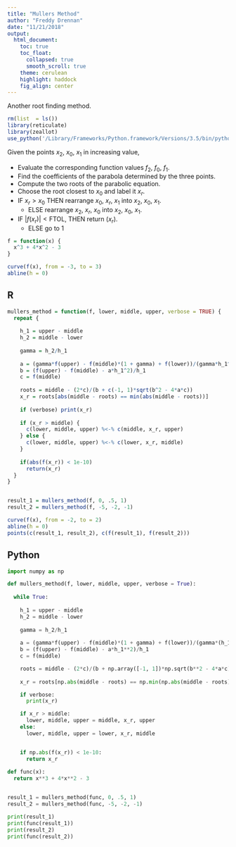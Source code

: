 ```yaml
---
title: "Mullers Method"
author: "Freddy Drennan"
date: "11/21/2018"
output:
  html_document:
    toc: true
    toc_float:
      collapsed: true
      smooth_scroll: true
    theme: cerulean
    highlight: haddock
    fig_align: center
---
```


Another root finding method. 

```r
rm(list  = ls())
library(reticulate)
library(zeallot)
use_python('/Library/Frameworks/Python.framework/Versions/3.5/bin/python3')
```

Given the points $x_2$, $x_0$, $x_1$ in increasing value,

+ Evaluate the corresponding function values $f_2$, $f_0$, $f_1$.
+ Find the coefficients of the parabola determined by the three points.
+ Compute the two roots of the parabolic equation.
+ Choose the root closest to $x_0$ and label it $x_r$.
+ IF $x_r \gt x_0$ THEN rearrange $x_0$, $x_r$, $x_1$ into $x_2$, $x_0$, $x_1$.
  + ELSE rearrange $x_2$, $x_r$, $x_0$ into $x_2$, $x_0$, $x_1$.
+ IF $|f(x_r)| < \text{FTOL}$, $\text{THEN}$ return $(x_r)$.
  + ELSE go to 1
  
```r
f = function(x) {
  x^3 + 4*x^2 - 3
}

curve(f(x), from = -3, to = 3)
abline(h = 0)
```

## R
```r

mullers_method = function(f, lower, middle, upper, verbose = TRUE) {
  repeat {
    
    h_1 = upper - middle
    h_2 = middle - lower
    
    gamma = h_2/h_1
    
    a = (gamma*f(upper) - f(middle)*(1 + gamma) + f(lower))/(gamma*h_1^2*(1+gamma))
    b = (f(upper) - f(middle) - a*h_1^2)/h_1
    c = f(middle)
    
    roots = middle - (2*c)/(b + c(-1, 1)*sqrt(b^2 - 4*a*c))
    x_r = roots[abs(middle - roots) == min(abs(middle - roots))]
    
    if (verbose) print(x_r)
    
    if (x_r > middle) {
      c(lower, middle, upper) %<-% c(middle, x_r, upper)
    } else {
      c(lower, middle, upper) %<-% c(lower, x_r, middle)
    }
    
    if(abs(f(x_r)) < 1e-10) 
      return(x_r)
  }
}


result_1 = mullers_method(f, 0, .5, 1)
result_2 = mullers_method(f, -5, -2, -1)

curve(f(x), from = -2, to = 2)
abline(h = 0)
points(c(result_1, result_2), c(f(result_1), f(result_2)))
```

## Python
```python
import numpy as np

def mullers_method(f, lower, middle, upper, verbose = True):
  
  while True:
    
    h_1 = upper - middle
    h_2 = middle - lower
    
    gamma = h_2/h_1
    
    a = (gamma*f(upper) - f(middle)*(1 + gamma) + f(lower))/(gamma*(h_1**2)*(1+gamma))
    b = (f(upper) - f(middle) - a*h_1**2)/h_1
    c = f(middle)

    roots = middle - (2*c)/(b + np.array([-1, 1])*np.sqrt(b**2 - 4*a*c))
    
    x_r = roots[np.abs(middle - roots) == np.min(np.abs(middle - roots))]

    if verbose:
      print(x_r)

    if x_r > middle:
      lower, middle, upper = middle, x_r, upper
    else:
      lower, middle, upper = lower, x_r, middle


    if np.abs(f(x_r)) < 1e-10:
      return x_r
      
def func(x):
  return x**3 + 4*x**2 - 3


result_1 = mullers_method(func, 0, .5, 1)
result_2 = mullers_method(func, -5, -2, -1)

print(result_1)
print(func(result_1))
print(result_2)
print(func(result_2))

```
